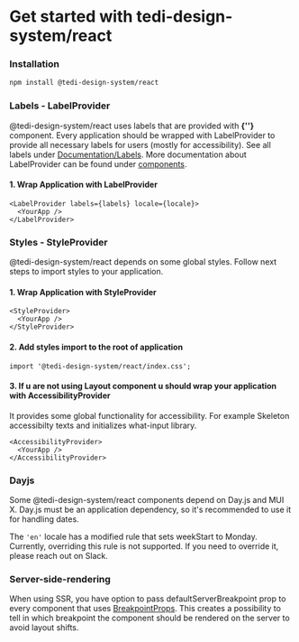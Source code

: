 
<Meta name="Get Started" title="Documentation/Get started" />

# Get started with tedi-design-system/react

### Installation

```bash
npm install @tedi-design-system/react
```

### Labels - LabelProvider

@tedi-design-system/react uses labels that are provided with <b>{'<LabelProvider>'}</b> component. Every
application should be wrapped with LabelProvider to provide all necessary labels for users (mostly for
accessibility). See all labels under [Documentation/Labels](/docs/documentation-labels--docs).
More documentation about LabelProvider can be found under [components](/docs/components-labelprovider--docs).

#### 1. Wrap Application with LabelProvider

```tsx
<LabelProvider labels={labels} locale={locale}>
  <YourApp />
</LabelProvider>
```

### Styles - StyleProvider

@tedi-design-system/react depends on some global styles. Follow next steps to import styles to your
application.

#### 1. Wrap Application with StyleProvider

```tsx
<StyleProvider>
  <YourApp />
</StyleProvider>
```

#### 2. Add styles import to the root of application

```tsx
import '@tedi-design-system/react/index.css';
```

#### 3. If u are not using Layout component u should wrap your application with AccessibilityProvider

It provides some global functionality for accessibility. For example Skeleton accessibilty texts and initializes what-input library.

```tsx
<AccessibilityProvider>
  <YourApp />
</AccessibilityProvider>
```

### Dayjs

Some @tedi-design-system/react components depend on Day.js and MUI X.
Day.js must be an application dependency, so it's recommended to use it for handling dates.

The <code>'en'</code> locale has a modified rule that sets weekStart to Monday. Currently, overriding this rule is not supported.
If you need to override it, please reach out on Slack.

### Server-side-rendering

When using SSR, you have option to pass defaultServerBreakpoint prop to every component that uses [BreakpointProps](/docs/helpers-usebreakpointprops--usebreakpointprops).
This creates a possibility to tell in which breakpoint the component should be rendered on the server to avoid layout shifts.
